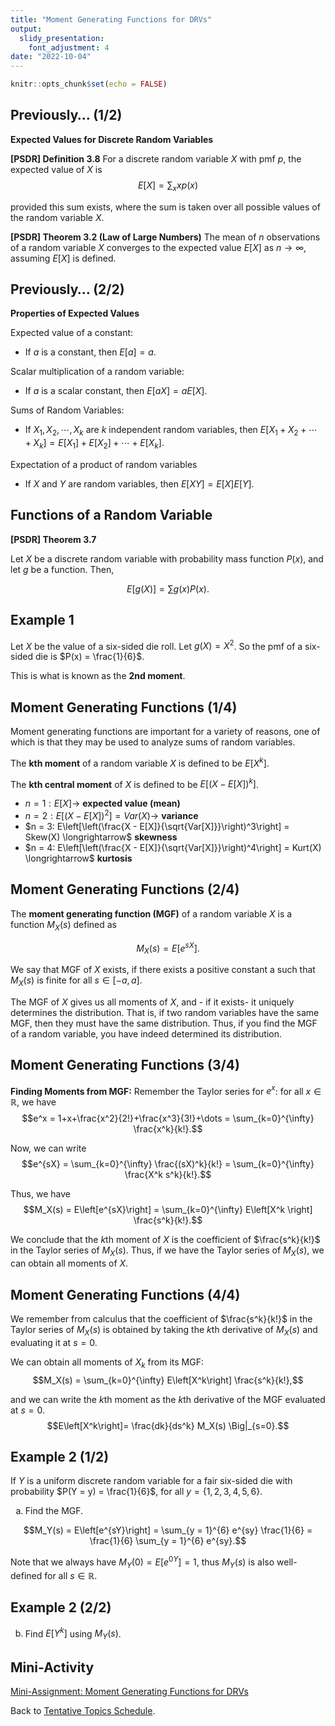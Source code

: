 ---
title: "Moment Generating Functions for DRVs"
output:
  slidy_presentation:
    font_adjustment: 4
date: "2022-10-04"
---

```{r setup, include=FALSE}
knitr::opts_chunk$set(echo = FALSE)
```

## Previously... (1/2)

**Expected Values for Discrete Random Variables**

**[PSDR] Definition 3.8**
For a discrete random variable $X$ with pmf $p$, the expected value of $X$ is
$$E[X] = \sum_{x} x p(x)$$
 
provided this sum exists, where the sum is taken over all possible values of the random variable $X$.

**[PSDR] Theorem 3.2 (Law of Large Numbers)**
The mean of *n* observations of a random variable $X$ converges to the expected value $E[X]$ as $n \to \infty$, assuming $E[X]$ is defined.

## Previously... (2/2)

**Properties of Expected Values**

Expected value of a constant:

- If $a$ is a constant, then $E[a] = a$.

Scalar multiplication of a random variable:

- If $a$ is a scalar constant, then $E[aX] = aE[X]$.

Sums of Random Variables:

- If $X_1, X_2, \cdots, X_k$ are $k$ independent random variables, then $E[X_1 + X_2 + \cdots + X_k] = E[X_1] + E[X_2] + \cdots + E[X_k]$.

Expectation of a product of random variables

- If $X$ and $Y$ are random variables, then $E[XY] = E[X]E[Y]$.

## Functions of a Random Variable

**[PSDR] Theorem 3.7**

Let $X$ be a discrete random variable with probability mass function $P(x)$, and let $g$ be a function. Then,

$$E[g(X)] = \sum g(x)P(x).$$

## Example 1

Let $X$ be the value of a six-sided die roll. Let $g(X) = X^2$. So the pmf of a six-sided die is $P(x) = \frac{1}{6}$.

\begin{align*}
E[X^2] = & \sum_{i=1}^{6} x^2 \frac{1}{6} \\
       = & 1^2 \frac{1}{6} + 2^2 \frac{1}{6} + 3^2 \frac{1}{6} + 4^2 \frac{1}{6} + 5^2 \frac{1}{6} + 6^2 \frac{1}{6} \\
       \approx & 15.2356 \\
\end{align*}

This is what is known as the **2nd moment**.

## Moment Generating Functions (1/4)

Moment generating functions are important for a variety of reasons, one of which is that they may be used to analyze sums of random variables.

The **kth moment** of a random variable $X$ is defined to be $E\left[X^k\right]$. 

The **kth central moment** of $X$ is defined to be $E\left[\left(X−E[X]\right)^k\right]$.

- $n = 1: E[X] \longrightarrow$ **expected value (mean)**
- $n = 2: E\left[\left(X - E[X]\right)^2\right] = Var(X) \longrightarrow$ **variance**
- $n = 3: E\left[\left(\frac{X - E[X]}{\sqrt{Var[X]}}\right)^3\right] = Skew(X) \longrightarrow$ **skewness**
- $n = 4: E\left[\left(\frac{X - E[X]}{\sqrt{Var[X]}}\right)^4\right] = Kurt(X) \longrightarrow$ **kurtosis**

## Moment Generating Functions (2/4)

The **moment generating function (MGF)** of a random variable $X$ is a function $M_X(s)$ defined as

$$M_X(s)=E[e^{sX}].$$

We say that MGF of $X$ exists, if there exists a positive constant a such that $M_X(s)$ is finite for all $s \in [−a,a]$.

The MGF of $X$ gives us all moments of $X$, and - if it exists- it uniquely determines the distribution. That is, if two random variables have the same MGF, then they must have the same distribution. Thus, if you find the MGF of a random variable, you have indeed determined its distribution.

## Moment Generating Functions (3/4)

**Finding Moments from MGF:**
Remember the Taylor series for $e^x$: for all $x\in \mathbb{R}$, we have
$$e^x = 1+x+\frac{x^2}{2!}+\frac{x^3}{3!}+\dots = \sum_{k=0}^{\infty} \frac{x^k}{k!}.$$

Now, we can write
$$e^{sX} = \sum_{k=0}^{\infty} \frac{(sX)^k}{k!} = \sum_{k=0}^{\infty} \frac{X^k s^k}{k!}.$$

Thus, we have
$$M_X(s) = E\left[e^{sX}\right] = \sum_{k=0}^{\infty} E\left[X^k \right] \frac{s^k}{k!}.$$

We conclude that the $k$th moment of $X$ is the coefficient of $\frac{s^k}{k!}$ in the Taylor series of $M_X(s)$. Thus, if we have the Taylor series of $M_X(s)$, we can obtain all moments of $X$.

## Moment Generating Functions (4/4)

We remember from calculus that the coefficient of $\frac{s^k}{k!}$ in the Taylor series of $M_X(s)$ is obtained by taking the $k$th derivative of $M_X(s)$ and evaluating it at $s=0$.

We can obtain all moments of $X_k$ from its MGF:
$$M_X(s) = \sum_{k=0}^{\infty} E\left[X^k\right] \frac{s^k}{k!},$$

and we can write the $k$th moment as the $k$th derivative of the MGF evaluated at $s = 0$.
$$E\left[X^k\right]= \frac{dk}{ds^k} M_X(s) \Big|_{s=0}.$$

## Example 2 (1/2)

If $Y$ is a uniform discrete random variable for a fair six-sided die with probability $P(Y = y) = \frac{1}{6}$, for all $y = \{1,2,3,4,5,6\}$. 

a. Find the MGF.

$$M_Y(s) = E\left[e^{sY}\right] = \sum_{y = 1}^{6} e^{sy} \frac{1}{6} = \frac{1}{6} \sum_{y = 1}^{6} e^{sy}.$$
 
Note that we always have $M_Y(0)=E[e^{0Y}]= 1$, thus $M_Y(s)$ is also well-defined for all $s \in \mathbb{R}$.

## Example 2 (2/2)

b. Find $E[Y^k]$ using $M_Y(s)$.

\begin{align*}
M_Y(s) = & E\left[e^{sY}\right] = \frac{1}{6} \sum_{y = 1}^{6} e^{sy} \\
\frac{dk}{ds^k} M_Y(s) \Big|_{s=0} = & \frac{1}{6} \sum_{y = 1}^{6} y^k e^{sy} \Big|_{s=0} \\
E[Y^k] = & \frac{1}{6} \sum_{y = 1}^{6} y^k
\end{align*}

## Mini-Activity

[Mini-Assignment: Moment Generating Functions for DRVs](ma-mth461a-20221004.pdf){target="_blank"}

Back to [Tentative Topics Schedule](../../topics.html).
